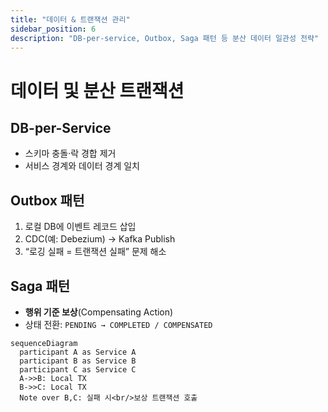 ```yaml
---
title: "데이터 & 트랜잭션 관리"
sidebar_position: 6
description: "DB-per-service, Outbox, Saga 패턴 등 분산 데이터 일관성 전략"
---
```


# 데이터 및 분산 트랜잭션

## DB-per-Service

- 스키마 충돌·락 경합 제거
- 서비스 경계와 데이터 경계 일치

## Outbox 패턴

1. 로컬 DB에 이벤트 레코드 삽입
2. CDC(예: Debezium) → Kafka Publish
3. “로깅 실패 = 트랜잭션 실패” 문제 해소

## Saga 패턴

- **행위 기준 보상**(Compensating Action)
- 상태 전환: `PENDING → COMPLETED / COMPENSATED`

```mermaid
sequenceDiagram
  participant A as Service A
  participant B as Service B
  participant C as Service C
  A->>B: Local TX
  B->>C: Local TX
  Note over B,C: 실패 시<br/>보상 트랜잭션 호출
```
